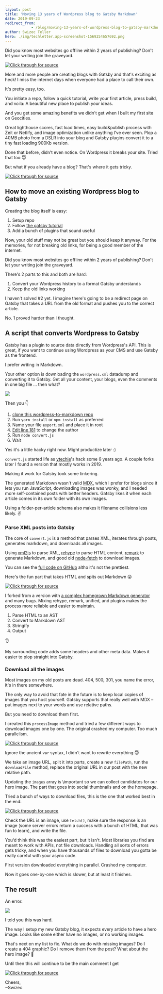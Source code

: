 ```yaml
---
layout: post
title: 'Moving 13 years of Wordpress blog to Gatsby Markdown'
date: 2019-09-23
redirect_from: 
            - /blog/moving-13-years-of-wordpress-blog-to-gatsby-markdown/swizec/9204
author: Swizec Teller
hero: ./img/techletter.app-screenshot-1569254657692.png
---
```

Did you know most websites go offline within 2 years of publishing? Don't let your writing join the graveyard.







[![Click through for source](./img/techletter.app-screenshot-1569254657692.png)](https://www.youtube.com/watch?v=kQCAq7jxgiI)





More and more people are creating blogs with Gatsby and that's exciting as heck! I miss the internet days when everyone had a place to call their own.



It's pretty easy, too.



You initiate a repo, follow a quick tutorial, write your first article, press build, and voila: A beautiful new place to publish your ideas.



And you get some amazing benefits we didn't get when I built my first site on Geocities.



Great lighthouse scores, fast load times, easy build&publish process with Zeit or Netlify, and image optimization unlike anything I've ever seen. Plop a 40MB photo from a DSLR into your blog and Gatsby plugins convert it to a tiny fast loading 900Kb version.



Done that before, didn't even notice. On Wordpress it breaks your site. Tried that too 😇



But what if you already have a blog? That's where it gets tricky.





[![Click through for source](./img/techletter.app-screenshot-1569254610612.png)](https://twitter.com/Swizec/status/1163833379395006464)





## How to move an existing Wordpress blog to Gatsby



Creating the blog itself is easy:



1. Setup repo
2. Follow [the gatsby tutorial](https://www.gatsbyjs.org/tutorial/)
3. Add a bunch of plugins that sound useful



Now, your old stuff may not be great but you should keep it anyway. For the memories, for not breaking old links, for being a good member of the internet.



Did you know most websites go offline within 2 years of publishing? Don't let your writing join the graveyard.



There's 2 parts to this and both are hard:



1. Convert your Wordpress history to a format Gatsby understands
2. Keep the old links working



I haven't solved #2 yet. I imagine there's going to be a redirect page on Gatsby that takes a URL from the old format and pushes you to the correct article.



No. 1 proved harder than I thought.



## A script that converts Wordpress to Gatsby



Gatsby has a plugin to source data directly from Wordpress's API. This is great, if you want to continue using Wordpress as your CMS and use Gatsby as the frontend.



I prefer writing in Markdown.



Your other option is downloading the `wordpress.xml` datadump and converting it to Gatsby. Get all your content, your blogs, even the comments in one big file ... then what?



![](./img/rkFOnrE.png)



Then you 👇



1. [clone this wordpress-to-markdown repo](https://github.com/Swizec/wordpress-to-markdown)
2. Run `yarn install` or `npm install` as preferred
3. Name your file `export.xml` and place it in root
4. [Edit line 181](https://github.com/Swizec/wordpress-to-markdown/blob/master/convert.js#L181) to change the author
5. Run `node convert.js`
6. Wait



Yes it's a little hacky right now. Might productize later :)



`convert.js` started life as [ytechie](https://github.com/ytechie)'s hack some 6 years ago. A couple forks later I found a version that mostly works in 2019.



Making it work for Gatsby took some tinkering.



The generated Markdown wasn't valid [MDX](https://github.com/mdx-js/mdx), which I prefer for blogs since it lets you run JavaScript, downloading images was wonky, and I needed more self-contained posts with better headers. Gatsby likes it when each article comes in its own folder with its own images.



Using a folder-per-article schema also makes it filename collisions less likely. ✌️



### Parse XML posts into Gatsby



The core of `convert.js` is a method that parses XML, iterates through posts, generates markdown, and downloads all images.



Using [xml2js](https://github.com/Leonidas-from-XIV/node-xml2js) to parse XML, [rehype](https://github.com/rehypejs/rehype) to parse HTML content, [remark](https://github.com/remarkjs/remark) to generate Markdown, and good old [node-fetch](https://github.com/bitinn/node-fetch) to download images.



You can see the [full code on GitHub](https://github.com/Swizec/wordpress-to-markdown) altho it's not the prettiest.



Here's the fun part that takes HTML and spits out Markdown 😛



[![Click through for source](./img/techletter.app-screenshot-1569254611375.png)](https://carbon.now.sh/?bg=rgba(255,255,255,1)&t=seti&l=javascript&ds=true&wc=true&wa=true&pv=48px&ph=32px&ln=false&code=const%20markdown%20%3D%20await%20new%20Promise((resolve%2C%20reject)%20%3D%3E%20%7B%0A%20%20%20%20unified()%0A%20%20%20%20%20%20%20%20.use(parseHTML%2C%20%7B%0A%20%20%20%20%20%20%20%20%20%20%20%20emitParseErrors%3A%20true%2C%0A%20%20%20%20%20%20%20%20%20%20%20%20duplicateAttribute%3A%20false%0A%20%20%20%20%20%20%20%20%7D)%0A%20%20%20%20%20%20%20%20.use(rehype2remark)%0A%20%20%20%20%20%20%20%20.use(stringify)%0A%20%20%20%20%20%20%20%20.process(postData%2C%20(err%2C%20markdown)%20%3D%3E%20%7B%0A%20%20%20%20%20%20%20%20%20%20%20%20if%20(err)%20%7B%0A%20%20%20%20%20%20%20%20%20%20%20%20%20%20%20%20reject(err)%3B%0A%20%20%20%20%20%20%20%20%20%20%20%20%7D%20else%20%7B%0A%20%20%20%20%20%20%20%20%20%20%20%20%20%20%20%20resolve(markdown.contents)%3B%0A%20%20%20%20%20%20%20%20%20%20%20%20%7D%0A%20%20%20%20%20%20%20%20%7D)%3B%0A%7D)%3B)



I forked from a version with [a complex homegrown Markdown generator](https://github.com/Swizec/wordpress-to-markdown/commit/5214b4e0f8836dbb1bf40d872ee2993f66fab7a0) and many bugs. Mixing rehype, remark, unified, and plugins makes the process more reliable and easier to maintain.



1. Parse HTML to an AST
2. Convert to Markdown AST
3. Stringify
4. Output



👌



My surrounding code adds some headers and other meta data. Makes it easier to plop straight into Gatsby.



### Download all the images



Most images on my old posts are dead. 404, 500, 301, you name the error, it's in there somewhere.



The only way to avoid that fate in the future is to keep local copies of images that you host yourself. Gatsby supports that really well with MDX – put images next to your words and use relative paths.



But you need to download them first.



I created this `processImage` method and tried a few different ways to download images one by one. The original crashed my computer. Too much parallelism.



[![Click through for source](./img/techletter.app-screenshot-1569254611336.png)](https://carbon.now.sh/?bg=rgba(255,255,255,1)&t=seti&l=javascript&ds=true&wc=true&wa=true&pv=48px&ph=32px&ln=false&code=async%20function%20processImage(%7B%20url%2C%20postData%2C%20images%2C%20directory%20%7D)%20%7B%0A%20%20%20%20var%20urlParts%20%3D%20url.split(%22%2F%22)%3B%0A%20%20%20%20var%20imageName%20%3D%20urlParts%5BurlParts.length%20-%201%5D%3B%0A%0A%20%20%20%20var%20filePath%20%3D%20%60out%2F%24%7Bdirectory%7D%2Fimg%2F%24%7BimageName%7D%60%3B%0A%0A%20%20%20%20try%20%7B%0A%20%20%20%20%20%20%20%20await%20downloadFile(url%2C%20filePath)%3B%0A%20%20%20%20%20%20%20%20%2F%2FMake%20the%20image%20name%20local%20relative%20in%20the%20markdown%0A%20%20%20%20%20%20%20%20postData%20%3D%20postData.replace(url%2C%20%60.%2Fimg%2F%24%7BimageName%7D%60)%3B%0A%20%20%20%20%20%20%20%20images%20%3D%20%5B...images%2C%20%60.%2Fimg%2F%24%7BimageName%7D%60%5D%3B%0A%20%20%20%20%7D%20catch%20(e)%20%7B%0A%20%20%20%20%20%20%20%20console.log(%60Keeping%20ref%20to%20%24%7Burl%7D%60)%3B%0A%20%20%20%20%20%20%20%20console.log(e)%3B%0A%20%20%20%20%7D%0A%0A%20%20%20%20return%20%5BpostData%2C%20images%5D%3B%0A%7D)



Ignore the ancient `var` syntax, I didn't want to rewrite everything 😇



We take an image URL, split it into parts, create a new `filePath`, run the `downloadFile` method, replace the original URL in our post with the new relative path.



Updating the `images` array is \\important so we can collect candidates for our hero image. The part that goes into social thumbnails and on the homepage.



Tried a bunch of ways to download files, this is the one that worked best in the end.



[![Click through for source](./img/techletter.app-screenshot-1569254611427.png)](https://carbon.now.sh/?bg=rgba(255,255,255,1)&t=seti&l=javascript&ds=true&wc=true&wa=true&pv=48px&ph=32px&ln=false&code=async%20function%20downloadFile(url%2C%20path)%20%7B%0A%20%20%20%20if%20(%0A%20%20%20%20%20%20%20%20url.indexOf(%22.jpg%22)%20%3E%3D%200%20%7C%7C%0A%20%20%20%20%20%20%20%20url.indexOf(%22.jpeg%22)%20%3E%3D%200%20%7C%7C%0A%20%20%20%20%20%20%20%20url.indexOf(%22.png%22)%20%3E%3D%200%20%7C%7C%0A%20%20%20%20%20%20%20%20url.indexOf(%22.gif%22)%20%3E%3D%200%20%7C%7C%0A%20%20%20%20%20%20%20%20url.indexOf(%22.svg%22)%20%3E%3D%200%0A%20%20%20%20)%20%7B%0A%20%20%20%20%20%20%20%20const%20response%20%3D%20await%20fetch(url)%3B%0A%20%20%20%20%20%20%20%20if%20(response.status%20%3E%3D%20400)%20%7B%0A%20%20%20%20%20%20%20%20%20%20%20%20throw%20new%20Error(%22Bad%20response%20from%20server%22)%3B%0A%20%20%20%20%20%20%20%20%7D%20else%20%7B%0A%20%20%20%20%20%20%20%20%20%20%20%20const%20type%20%3D%20response.headers.get(%22Content-Type%22)%3B%0A%0A%20%20%20%20%20%20%20%20%20%20%20%20if%20(type.includes(%22image%22)%20%7C%7C%20type.includes(%22octet-stream%22))%20%7B%0A%20%20%20%20%20%20%20%20%20%20%20%20%20%20%20%20const%20buffer%20%3D%20await%20response.arrayBuffer()%3B%0A%20%20%20%20%20%20%20%20%20%20%20%20%20%20%20%20fs.writeFileSync(path%2C%20new%20Buffer(buffer))%3B%0A%20%20%20%20%20%20%20%20%20%20%20%20%7D%20else%20%7B%0A%20%20%20%20%20%20%20%20%20%20%20%20%20%20%20%20throw%20new%20Error(%22Not%20an%20image%22%2C%20url)%3B%0A%20%20%20%20%20%20%20%20%20%20%20%20%7D%0A%20%20%20%20%20%20%20%20%7D%0A%20%20%20%20%7D%20else%20%7B%0A%20%20%20%20%20%20%20%20console.log(%22passing%202%22)%3B%0A%20%20%20%20%20%20%20%20console.log(%22passing%20on%3A%20%22%20%2B%20url%20%2B%20%22%20%22%20%2B%20url.indexOf(%22https%3A%22))%3B%0A%20%20%20%20%7D%0A%7D)



Check the URL is an image, use `fetch()`, make sure the response is an image (some server errors return a success with a bunch of HTML, that was fun to learn), and write the file.



You'd think this was the easiest part, but it isn't. Most libraries you find are meant to work with APIs, not file downloads. Handling all sorts of errors gets tricky, and when you have thousands of files to download you gotta be really careful with your async code.



First version downloaded everything in parallel. Crashed my computer.



Now it goes one-by-one which is slower, but at least it finishes.



## The result



An error.



![](./img/CI4a2eC.png)



I told you this was hard.



The way I setup my new Gatsby blog, it expects every article to have a hero image. Looks like some either have no images, or no working images.



That's next on my list to fix. What do we do with missing images? Do I create a 404 graphic? Do I remove them from the post? What about the hero image? 🤔



Until then this will continue to be the main comment I get





[![Click through for source](./img/techletter.app-screenshot-1569254610676.png)](https://twitter.com/megatomche/status/1172063550401130496)





Cheers,  
~Swizec